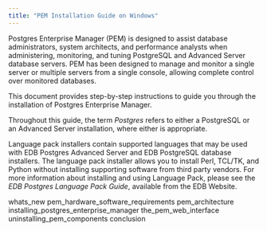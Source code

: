 ```yaml
---
title: "PEM Installation Guide on Windows"
---
```


Postgres Enterprise Manager (PEM) is designed to assist database administrators, system architects, and performance analysts when administering, monitoring, and tuning PostgreSQL and Advanced Server database servers. PEM has been designed to manage and monitor a single server or multiple servers from a single console, allowing complete control over monitored databases.

This document provides step-by-step instructions to guide you through the installation of Postgres Enterprise Manager.

Throughout this guide, the term *Postgres* refers to either a PostgreSQL or an Advanced Server installation, where either is appropriate.

Language pack installers contain supported languages that may be used with EDB Postgres Advanced Server and EDB PostgreSQL database installers. The language pack installer allows you to install Perl, TCL/TK, and Python without installing supporting software from third party vendors. For more information about installing and using Language Pack, please see the *EDB Postgres Language Pack Guide*, available from the EDB Website.

<div class="toctree">

whats_new pem_hardware_software_requirements pem_architecture installing_postgres_enterprise_manager the_pem_web_interface uninstalling_pem_components conclusion

</div>
